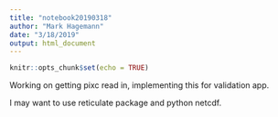 ```yaml
---
title: "notebook20190318"
author: "Mark Hagemann"
date: "3/18/2019"
output: html_document
---
```


```r
knitr::opts_chunk$set(echo = TRUE)
```

Working on getting pixc read in, implementing this for validation app. 

I may want to use reticulate package and python netcdf. 

```r

```

